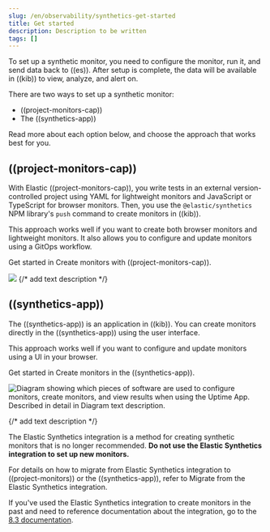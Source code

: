 ```yaml
---
slug: /en/observability/synthetics-get-started
title: Get started
description: Description to be written
tags: []
---
```


<div id="synthetics-get-started"></div>

To set up a synthetic monitor, you need to configure the monitor, run it, and send data back to ((es)).
After setup is complete, the data will be available in ((kib)) to view, analyze, and alert on.

<div id="uptime-set-up-choose"></div>

There are two ways to set up a synthetic monitor:

* ((project-monitors-cap))
* The ((synthetics-app))

Read more about each option below, and choose the approach that works best for you.

<div id="choose-projects"></div>

## ((project-monitors-cap))

With Elastic ((project-monitors-cap)), you write tests in an external version-controlled
project using YAML for lightweight monitors and JavaScript or TypeScript for browser monitors.
Then, you use the `@elastic/synthetics` NPM library's `push` command to create
monitors in ((kib)).

This approach works well if you want to create both browser monitors and lightweight
monitors. It also allows you to configure and update monitors using a GitOps workflow.

Get started in <DocLink slug="/en/observability/synthetics-get-started-project">Create monitors with ((project-monitors-cap))</DocLink>.

![](images/synthetics-get-started-projects.png)
{/* add text description */}

<div id="choose-ui"></div>

## ((synthetics-app))

The ((synthetics-app)) is an application in ((kib)).
You can create monitors directly in the ((synthetics-app)) using the user interface.

This approach works well if you want to configure and update monitors using a
UI in your browser.

Get started in <DocLink slug="/en/observability/synthetics-get-started-ui">Create monitors in the ((synthetics-app))</DocLink>.

![Diagram showing which pieces of software are used to configure monitors, create monitors, and view results when using the Uptime App. Described in detail in Diagram text description.](images/synthetics-get-started-ui.png)

{/* add text description */}

<DocCallOut title="Note">

The Elastic Synthetics integration is a method for creating
synthetic monitors that is no longer recommended.
**Do not use the Elastic Synthetics integration to set up new monitors.**

For details on how to migrate from Elastic Synthetics integration to
((project-monitors)) or the ((synthetics-app)), refer to <DocLink slug="/en/observability/synthetics-migrate-from-integration">Migrate from the Elastic Synthetics integration</DocLink>.

If you've used the Elastic Synthetics integration to create monitors in the past
and need to reference documentation about the integration, go to the
[8.3 documentation](https://www.elastic.co/guide/en/observability/8.3/uptime-set-up.html#uptime-set-up-choose-agent).

</DocCallOut>
